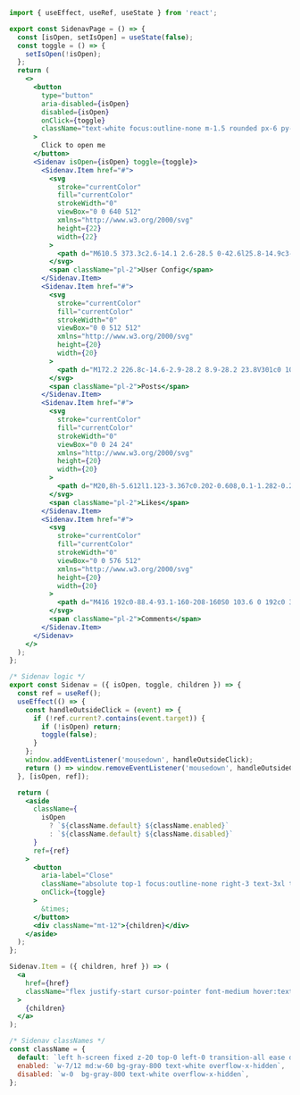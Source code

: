 ```jsx
import { useEffect, useRef, useState } from 'react';

export const SidenavPage = () => {
  const [isOpen, setIsOpen] = useState(false);
  const toggle = () => {
    setIsOpen(!isOpen);
  };
  return (
    <>
      <button
        type="button"
        aria-disabled={isOpen}
        disabled={isOpen}
        onClick={toggle}
        className="text-white focus:outline-none m-1.5 rounded px-6 py-2 font-medium bg-gray-800"
      >
        Click to open me
      </button>
      <Sidenav isOpen={isOpen} toggle={toggle}>
        <Sidenav.Item href="#">
          <svg
            stroke="currentColor"
            fill="currentColor"
            strokeWidth="0"
            viewBox="0 0 640 512"
            xmlns="http://www.w3.org/2000/svg"
            height={22}
            width={22}
          >
            <path d="M610.5 373.3c2.6-14.1 2.6-28.5 0-42.6l25.8-14.9c3-1.7 4.3-5.2 3.3-8.5-6.7-21.6-18.2-41.2-33.2-57.4-2.3-2.5-6-3.1-9-1.4l-25.8 14.9c-10.9-9.3-23.4-16.5-36.9-21.3v-29.8c0-3.4-2.4-6.4-5.7-7.1-22.3-5-45-4.8-66.2 0-3.3.7-5.7 3.7-5.7 7.1v29.8c-13.5 4.8-26 12-36.9 21.3l-25.8-14.9c-2.9-1.7-6.7-1.1-9 1.4-15 16.2-26.5 35.8-33.2 57.4-1 3.3.4 6.8 3.3 8.5l25.8 14.9c-2.6 14.1-2.6 28.5 0 42.6l-25.8 14.9c-3 1.7-4.3 5.2-3.3 8.5 6.7 21.6 18.2 41.1 33.2 57.4 2.3 2.5 6 3.1 9 1.4l25.8-14.9c10.9 9.3 23.4 16.5 36.9 21.3v29.8c0 3.4 2.4 6.4 5.7 7.1 22.3 5 45 4.8 66.2 0 3.3-.7 5.7-3.7 5.7-7.1v-29.8c13.5-4.8 26-12 36.9-21.3l25.8 14.9c2.9 1.7 6.7 1.1 9-1.4 15-16.2 26.5-35.8 33.2-57.4 1-3.3-.4-6.8-3.3-8.5l-25.8-14.9zM496 400.5c-26.8 0-48.5-21.8-48.5-48.5s21.8-48.5 48.5-48.5 48.5 21.8 48.5 48.5-21.7 48.5-48.5 48.5zM224 256c70.7 0 128-57.3 128-128S294.7 0 224 0 96 57.3 96 128s57.3 128 128 128zm201.2 226.5c-2.3-1.2-4.6-2.6-6.8-3.9l-7.9 4.6c-6 3.4-12.8 5.3-19.6 5.3-10.9 0-21.4-4.6-28.9-12.6-18.3-19.8-32.3-43.9-40.2-69.6-5.5-17.7 1.9-36.4 17.9-45.7l7.9-4.6c-.1-2.6-.1-5.2 0-7.8l-7.9-4.6c-16-9.2-23.4-28-17.9-45.7.9-2.9 2.2-5.8 3.2-8.7-3.8-.3-7.5-1.2-11.4-1.2h-16.7c-22.2 10.2-46.9 16-72.9 16s-50.6-5.8-72.9-16h-16.7C60.2 288 0 348.2 0 422.4V464c0 26.5 21.5 48 48 48h352c10.1 0 19.5-3.2 27.2-8.5-1.2-3.8-2-7.7-2-11.8v-9.2z" />
          </svg>
          <span className="pl-2">User Config</span>
        </Sidenav.Item>
        <Sidenav.Item href="#">
          <svg
            stroke="currentColor"
            fill="currentColor"
            strokeWidth="0"
            viewBox="0 0 512 512"
            xmlns="http://www.w3.org/2000/svg"
            height={20}
            width={20}
          >
            <path d="M172.2 226.8c-14.6-2.9-28.2 8.9-28.2 23.8V301c0 10.2 7.1 18.4 16.7 22 18.2 6.8 31.3 24.4 31.3 45 0 26.5-21.5 48-48 48s-48-21.5-48-48V120c0-13.3-10.7-24-24-24H24c-13.3 0-24 10.7-24 24v248c0 89.5 82.1 160.2 175 140.7 54.4-11.4 98.3-55.4 109.7-109.7 17.4-82.9-37-157.2-112.5-172.2zM209 0c-9.2-.5-17 6.8-17 16v31.6c0 8.5 6.6 15.5 15 15.9 129.4 7 233.4 112 240.9 241.5.5 8.4 7.5 15 15.9 15h32.1c9.2 0 16.5-7.8 16-17C503.4 139.8 372.2 8.6 209 0zm.3 96c-9.3-.7-17.3 6.7-17.3 16.1v32.1c0 8.4 6.5 15.3 14.8 15.9 76.8 6.3 138 68.2 144.9 145.2.8 8.3 7.6 14.7 15.9 14.7h32.2c9.3 0 16.8-8 16.1-17.3-8.4-110.1-96.5-198.2-206.6-206.7z" />
          </svg>
          <span className="pl-2">Posts</span>
        </Sidenav.Item>
        <Sidenav.Item href="#">
          <svg
            stroke="currentColor"
            fill="currentColor"
            strokeWidth="0"
            viewBox="0 0 24 24"
            xmlns="http://www.w3.org/2000/svg"
            height={20}
            width={20}
          >
            <path d="M20,8h-5.612l1.123-3.367c0.202-0.608,0.1-1.282-0.275-1.802S14.253,2,13.612,2H12c-0.297,0-0.578,0.132-0.769,0.36 L6.531,8H4c-1.103,0-2,0.897-2,2v9c0,1.103,0.897,2,2,2h3h10.307c0.829,0,1.581-0.521,1.873-1.298l2.757-7.351 C21.979,12.239,22,12.12,22,12v-2C22,8.897,21.103,8,20,8z M4,10h2v9H4V10z M20,11.819L17.307,19H8V9.362L12.468,4l1.146,0 l-1.562,4.683c-0.103,0.305-0.051,0.64,0.137,0.901C12.377,9.846,12.679,10,13,10h7V11.819z" />
          </svg>
          <span className="pl-2">Likes</span>
        </Sidenav.Item>
        <Sidenav.Item href="#">
          <svg
            stroke="currentColor"
            fill="currentColor"
            strokeWidth="0"
            viewBox="0 0 576 512"
            xmlns="http://www.w3.org/2000/svg"
            height={20}
            width={20}
          >
            <path d="M416 192c0-88.4-93.1-160-208-160S0 103.6 0 192c0 34.3 14.1 65.9 38 92-13.4 30.2-35.5 54.2-35.8 54.5-2.2 2.3-2.8 5.7-1.5 8.7S4.8 352 8 352c36.6 0 66.9-12.3 88.7-25 32.2 15.7 70.3 25 111.3 25 114.9 0 208-71.6 208-160zm122 220c23.9-26 38-57.7 38-92 0-66.9-53.5-124.2-129.3-148.1.9 6.6 1.3 13.3 1.3 20.1 0 105.9-107.7 192-240 192-10.8 0-21.3-.8-31.7-1.9C207.8 439.6 281.8 480 368 480c41 0 79.1-9.2 111.3-25 21.8 12.7 52.1 25 88.7 25 3.2 0 6.1-1.9 7.3-4.8 1.3-2.9.7-6.3-1.5-8.7-.3-.3-22.4-24.2-35.8-54.5z" />
          </svg>
          <span className="pl-2">Comments</span>
        </Sidenav.Item>
      </Sidenav>
    </>
  );
};

/* Sidenav logic */
export const Sidenav = ({ isOpen, toggle, children }) => {
  const ref = useRef();
  useEffect(() => {
    const handleOutsideClick = (event) => {
      if (!ref.current?.contains(event.target)) {
        if (!isOpen) return;
        toggle(false);
      }
    };
    window.addEventListener('mousedown', handleOutsideClick);
    return () => window.removeEventListener('mousedown', handleOutsideClick);
  }, [isOpen, ref]);

  return (
    <aside
      className={
        isOpen
          ? `${className.default} ${className.enabled}`
          : `${className.default} ${className.disabled}`
      }
      ref={ref}
    >
      <button
        aria-label="Close"
        className="absolute top-1 focus:outline-none right-3 text-3xl text-white cursor-pointer"
        onClick={toggle}
      >
        &times;
      </button>
      <div className="mt-12">{children}</div>
    </aside>
  );
};

Sidenav.Item = ({ children, href }) => (
  <a
    href={href}
    className="flex justify-start cursor-pointer font-medium hover:text-gray-400 ml-8 mb-10"
  >
    {children}
  </a>
);

/* Sidenav classNames */
const className = {
  default: `left h-screen fixed z-20 top-0 left-0 transition-all ease duration-200`,
  enabled: `w-7/12 md:w-60 bg-gray-800 text-white overflow-x-hidden`,
  disabled: `w-0  bg-gray-800 text-white overflow-x-hidden`,
};
```
